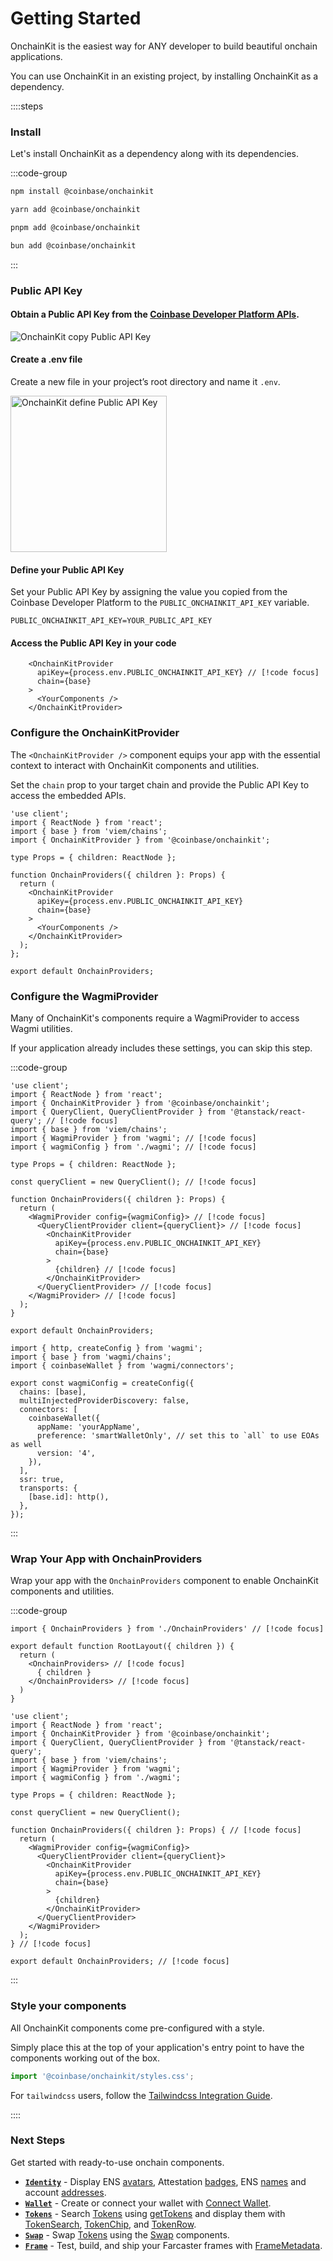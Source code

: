 # Getting Started

OnchainKit is the easiest way for ANY developer to build beautiful onchain applications.

You can use OnchainKit in an existing project, by installing OnchainKit as a dependency.

::::steps

### Install

Let's install OnchainKit as a dependency along with its dependencies.

:::code-group

```bash [npm]
npm install @coinbase/onchainkit
```

```bash [yarn]
yarn add @coinbase/onchainkit
```

```bash [pnpm]
pnpm add @coinbase/onchainkit
```

```bash [bun]
bun add @coinbase/onchainkit
```

:::

### Public API Key

#### Obtain a Public API Key from the [Coinbase Developer Platform APIs](https://portal.cdp.coinbase.com/products/onchainkit).

<img
  alt="OnchainKit copy Public API Key"
  src="https://onchainkit.xyz/assets/copy-api-key-guide.png"
  width="auto"
/>

#### Create a .env file

Create a new file in your project’s root directory and name it `.env`.

<img
  alt="OnchainKit define Public API Key"
  src="https://onchainkit.xyz/assets/getting-started-create-env-file.png"
  width="250"
/>

#### Define your Public API Key

Set your Public API Key by assigning the value you copied from the Coinbase Developer Platform to the `PUBLIC_ONCHAINKIT_API_KEY` variable.

```tsx [.env]
PUBLIC_ONCHAINKIT_API_KEY=YOUR_PUBLIC_API_KEY
```

#### Access the Public API Key in your code

```tsx [OnchainProviders.tsx]
    <OnchainKitProvider 
      apiKey={process.env.PUBLIC_ONCHAINKIT_API_KEY} // [!code focus] 
      chain={base}
    >
      <YourComponents />
    </OnchainKitProvider>
```

### Configure the OnchainKitProvider

The `<OnchainKitProvider />` component equips your app with the essential context to interact with OnchainKit components and utilities.

Set the `chain` prop to your target chain and provide the Public API Key to access the embedded APIs.

```tsx [OnchainProviders.tsx]
'use client';
import { ReactNode } from 'react';
import { base } from 'viem/chains';
import { OnchainKitProvider } from '@coinbase/onchainkit';

type Props = { children: ReactNode };

function OnchainProviders({ children }: Props) {
  return (
    <OnchainKitProvider
      apiKey={process.env.PUBLIC_ONCHAINKIT_API_KEY} 
      chain={base}
    >
      <YourComponents />
    </OnchainKitProvider>
  );
};

export default OnchainProviders;
```

### Configure the WagmiProvider

Many of OnchainKit's components require a WagmiProvider to access Wagmi utilities.

If your application already includes these settings, you can skip this step.

:::code-group

```tsx [OnchainProviders.tsx]
'use client';
import { ReactNode } from 'react';
import { OnchainKitProvider } from '@coinbase/onchainkit';
import { QueryClient, QueryClientProvider } from '@tanstack/react-query'; // [!code focus]
import { base } from 'viem/chains';
import { WagmiProvider } from 'wagmi'; // [!code focus]
import { wagmiConfig } from './wagmi'; // [!code focus]

type Props = { children: ReactNode };

const queryClient = new QueryClient(); // [!code focus]

function OnchainProviders({ children }: Props) {
  return (
    <WagmiProvider config={wagmiConfig}> // [!code focus]
      <QueryClientProvider client={queryClient}> // [!code focus]
        <OnchainKitProvider
          apiKey={process.env.PUBLIC_ONCHAINKIT_API_KEY}
          chain={base}
        >
          {children} // [!code focus]
        </OnchainKitProvider>
      </QueryClientProvider> // [!code focus]
    </WagmiProvider> // [!code focus]
  );
}

export default OnchainProviders;
```

```tsx [wagmi.ts]
import { http, createConfig } from 'wagmi';
import { base } from 'wagmi/chains';
import { coinbaseWallet } from 'wagmi/connectors';

export const wagmiConfig = createConfig({
  chains: [base],
  multiInjectedProviderDiscovery: false,
  connectors: [
    coinbaseWallet({
      appName: 'yourAppName',
      preference: 'smartWalletOnly', // set this to `all` to use EOAs as well
      version: '4',
    }),
  ],
  ssr: true,
  transports: {
    [base.id]: http(),
  },
});
```
:::

### Wrap Your App with OnchainProviders

Wrap your app with the `OnchainProviders` component to enable OnchainKit components and utilities.

:::code-group

```tsx [layout.tsx]
import { OnchainProviders } from './OnchainProviders' // [!code focus]

export default function RootLayout({ children }) {
  return (
    <OnchainProviders> // [!code focus]
      { children }
    </OnchainProviders> // [!code focus]
  )
}  
```

```tsx [OnchainProviders.tsx]
'use client';
import { ReactNode } from 'react';
import { OnchainKitProvider } from '@coinbase/onchainkit';
import { QueryClient, QueryClientProvider } from '@tanstack/react-query';
import { base } from 'viem/chains';
import { WagmiProvider } from 'wagmi';
import { wagmiConfig } from './wagmi';

type Props = { children: ReactNode };

const queryClient = new QueryClient();

function OnchainProviders({ children }: Props) { // [!code focus]
  return (
    <WagmiProvider config={wagmiConfig}>
      <QueryClientProvider client={queryClient}>
        <OnchainKitProvider
          apiKey={process.env.PUBLIC_ONCHAINKIT_API_KEY}
          chain={base}
        >
          {children}
        </OnchainKitProvider>
      </QueryClientProvider>
    </WagmiProvider>
  );
} // [!code focus]

export default OnchainProviders; // [!code focus]
```
:::

### Style your components

All OnchainKit components come pre-configured with a style.

Simply place this at the top of your application's entry point to have the components working out of the box.

```javascript
import '@coinbase/onchainkit/styles.css';
```

For `tailwindcss` users, follow the [Tailwindcss Integration Guide](/guides/tailwind).

::::

### Next Steps

Get started with ready-to-use onchain components.

- [**`Identity`**](/identity/identity) - Display ENS [avatars](/identity/avatar), Attestation [badges](/identity/badge), ENS [names](/identity/name) and account [addresses](/identity/address).
- [**`Wallet`**](/wallet/wallet) - Create or connect your wallet with [Connect Wallet](/wallet/wallet).
- [**`Tokens`**](/token/token-chip) - Search [Tokens](/token/types#token) using [getTokens](/token/get-tokens) and display them with [TokenSearch](/token/token-search), [TokenChip](/token/token-chip), and [TokenRow](/token/token-row).
- [**`Swap`**](/swap/swap) - Swap [Tokens](/token/types#token) using the [Swap](/swap/swap) components.
- [**`Frame`**](/frame/frame-metadata) - Test, build, and ship your Farcaster frames with [FrameMetadata](/frame/frame-metadata).
